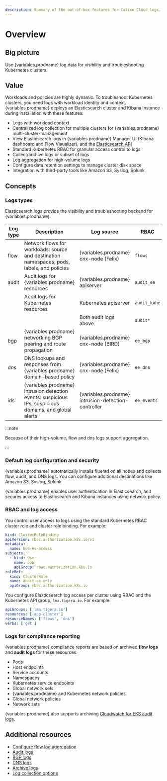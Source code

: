 ```yaml
---
description: Summary of the out-of-box features for Calico Cloud logs.
---
```


# Overview

## Big picture

Use {variables.prodname} log data for visibility and troubleshooting Kubernetes clusters.

## Value

Workloads and policies are highly dynamic. To troubleshoot Kubernetes clusters, you need logs with workload identity and context. {variables.prodname} deploys an Elasticsearch cluster and Kibana instance during installation with these features:

- Logs with workload context
- Centralized log collection for multiple clusters for {variables.prodname} multi-cluster-management
- View Elasticsearch logs in {variables.prodname} Manager UI (Kibana dashboard and Flow Visualizer), and the [Elasticsearch API](https://www.elastic.co/guide/en/elasticsearch/reference/current/search.html)
- Standard Kubernetes RBAC for granular access control to logs
- Collect/archive logs or subset of logs
- Log aggregation for high-volume logs
- Configure data retention settings to manage cluster disk space
- Integration with third-party tools like Amazon S3, Syslog, Splunk

## Concepts

### Logs types

Elasticsearch logs provide the visibility and troubleshooting backend for {variables.prodname}.

| Log type | Description                                                                                    | Log source                                  | RBAC         | Index                         |
| -------- | ---------------------------------------------------------------------------------------------- | ------------------------------------------- | ------------ | ----------------------------- |
| flow     | Network flows for workloads: source and destination namespaces, pods, labels, and policies     | {variables.prodname} cnx-node (Felix)               | `flows`      | `tigera_secure_ee_flows`      |
| audit    | Audit logs for {variables.prodname} resources                                                          | {variables.prodname} apiserver                      | `audit_ee`   | `tigera_secure_ee_audit_ee`   |
|          | Audit logs for Kubernetes resources                                                            | Kubernetes apiserver                        | `audit_kube` | `tigera_secure_ee_audit_kube` |
|          |                                                                                                | Both audit logs above                       | `audit*`     | `tigera_secure_ee_audit*`     |
| bgp      | {variables.prodname} networking BGP peering and route propagation                                      | {variables.prodname} cnx-node (BIRD)                | `ee_bgp`     | `tigera_secure_ee_bgp.*`      |
| dns      | DNS lookups and responses from {variables.prodname} domain-based policy                                | {variables.prodname} cnx-node (Felix)               | `ee_dns`     | `tigera_secure_ee_dns`        |
| ids      | {variables.prodname} intrusion detection events: suspicious IPs, suspicious domains, and global alerts | {variables.prodname} intrusion-detection-controller | `ee_events`  | `tigera_secure_ee_events`     |

:::note

Because of their high-volume, flow and dns logs support aggregation.

:::

### Default log configuration and security

{variables.prodname} automatically installs fluentd on all nodes and collects flow, audit, and DNS logs. You can configure additional destinations like Amazon S3, Syslog, Splunk.

{variables.prodname} enables user authentication in Elasticsearch, and secures access to Elasticsearch and Kibana instances using network policy.

### RBAC and log access

You control user access to logs using the standard Kubernetes RBAC cluster role and cluster role binding. For example:

```yaml
kind: ClusterRoleBinding
apiVersion: rbac.authorization.k8s.io/v1
metadata:
  name: bob-es-access
subjects:
  - kind: User
    name: bob
    apiGroup: rbac.authorization.k8s.io
roleRef:
  kind: ClusterRole
  name: audit-ee-only
  apiGroup: rbac.authorization.k8s.io
```

You configure Elasticsearch log access per cluster using RBAC and the Kubernetes API group, `lma.tigera.io`. For example:

```yaml
apiGroups: ['lma.tigera.io']
resources: ['app-cluster']
resourceNames: ['flows', 'dns']
verbs: ['get']
```

### Logs for compliance reporting

{variables.prodname} compliance reports are based on archived **flow logs** and **audit logs** for these resources:

- Pods
- Host endpoints
- Service accounts
- Namespaces
- Kubernetes service endpoints
- Global network sets
- {variables.prodname} and Kubernetes network policies
- Global network policies
- Network sets

{variables.prodname} also supports archiving [Cloudwatch for EKS audit logs](../../reference/installation/api.mdx#operator.tigera.io/v1.LogCollectorSpec).

## Additional resources

- [Configure flow log aggregation](flow/aggregation.mdx)
- [Audit logs](audit-overview.mdx)
- [BGP logs](bgp.mdx)
- [DNS logs](dns/dns-logs.mdx)
- [Archive logs](archive-storage.mdx)
- [Log collection options](../../reference/installation/api.mdx#operator.tigera.io/v1.LogCollectorSpec)
